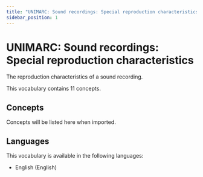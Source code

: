 ```yaml
---
title: "UNIMARC: Sound recordings: Special reproduction characteristics"
sidebar_position: 1
---
```


# UNIMARC: Sound recordings: Special reproduction characteristics

The reproduction characteristics of a sound recording.

This vocabulary contains 11 concepts.

## Concepts

Concepts will be listed here when imported.

## Languages

This vocabulary is available in the following languages:
- English (English)
